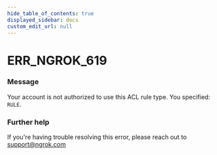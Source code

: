 ```yaml
---
hide_table_of_contents: true
displayed_sidebar: docs
custom_edit_url: null
---
```



# ERR_NGROK_619

### Message
Your account is not authorized to use this ACL rule type. You specified: `RULE`.

### Further help
If you're having trouble resolving this error, please reach out to [support@ngrok.com](mailto:support@ngrok.com?subject=Help%20with%20ERR_NGROK_619)


<ErrorDetails error='err_ngrok_619' />
